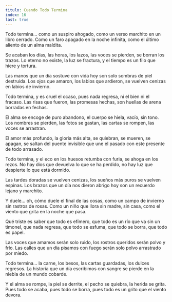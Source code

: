 ```yaml
---
titulo: Cuando Todo Termina
index: 16
last: true
---
```


Todo termina… como un suspiro ahogado,
como un verso marchito en un libro cerrado.
Como un faro apagado en la noche infinita,
como el último aliento de un alma maldita.

Se acaban los días, las horas, los lazos,
las voces se pierden, se borran los trazos.
Lo eterno no existe, la luz se fractura,
y el tiempo es un filo que hiere y tortura.

Las manos que un día sostuve con vida
hoy son solo sombras de piel destruida.
Los ojos que amaron, los labios que ardieron,
se vuelven cenizas en labios de invierno.

Todo termina, y es cruel el ocaso,
pues nada regresa, ni el bien ni el fracaso.
Las risas que fueron, las promesas hechas,
son huellas de arena borradas en fechas.

El alma se encoge de puro abandono,
el cuerpo se hiela, vacío, sin tono.
Los nombres se pierden, las fotos se gastan,
las cartas se rompen, las voces se arrastran.

El amor más profundo, la gloria más alta,
se quiebran, se mueren, se apagan, se saltan
del puente invisible que une el pasado
con este presente de todo arrasado.

Todo termina, y el eco en los huesos
retumba con furia, se ahoga en los rezos.
No hay dios que devuelva lo que se ha perdido,
no hay luz que despierte lo que está dormido.

Las tardes doradas se vuelven cenizas,
los sueños más puros se vuelven espinas.
Los brazos que un día nos dieron abrigo
hoy son un recuerdo lejano y marchito.

Y duele… oh, cómo duele el final de las cosas,
como un campo de invierno sin rastros de rosas.
Como un niño que llora sin madre, sin casa,
como el viento que grita en la noche que pasa.

Qué triste es saber que todo es efímero,
que todo es un río que va sin un timonel,
que nada regresa, que todo se esfuma,
que todo se borra, que todo es papel.

Las voces que amamos serán solo ruido,
los rostros queridos serán polvo y frío.
Las calles que un día pisamos con fuego
serán solo polvo arrastrado por miedo.

Todo termina… la carne, los besos,
las cartas guardadas, los dulces regresos.
La historia que un día escribimos con sangre
se pierde en la niebla de un mundo cobarde.

Y el alma se rompe, la piel se derrite,
el pecho se quiebra, la herida se grita.
Pues todo se acaba, pues todo se borra,
pues todo es un grito que el viento devora.

